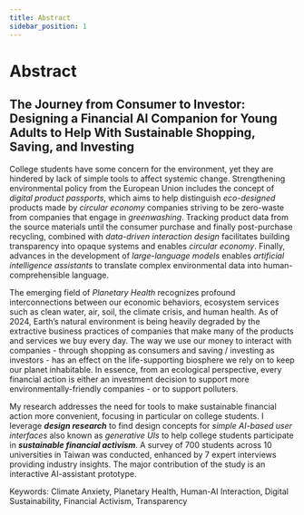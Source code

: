 ```yaml
---
title: Abstract
sidebar_position: 1
---
```


# Abstract

## The Journey from Consumer to Investor: Designing a Financial AI Companion for Young Adults to Help With Sustainable Shopping, Saving, and Investing

College students have some concern for the environment, yet they are hindered by lack of simple tools to affect systemic change. Strengthening environmental policy from the European Union includes the concept of *digital product passports*, which aims to help distinguish *eco-designed* products made by *circular economy* companies striving to be zero-waste from companies that engage in *greenwashing*. Tracking product data from the source materials until the consumer purchase and finally post-purchase recycling, combined with *data-driven interaction design* facilitates building transparency into opaque systems and enables *circular economy*. Finally, advances in the development of *large-language models* enables *artificial intelligence assistants* to translate complex environmental data into human-comprehensible language.

The emerging field of *Planetary Health* recognizes profound interconnections between our economic behaviors, ecosystem services such as clean water, air, soil, the climate crisis, and human health. As of 2024, Earth's natural environment is being heavily degraded by the extractive business practices of companies that make many of the products and services we buy every day. The way we use our money to interact with companies - through shopping as consumers and saving / investing as investors - has an effect on the life-supporting biosphere we rely on to keep our planet inhabitable. In essence, from an ecological perspective, every financial action is either an investment decision to support more environmentally-friendly companies - or to support polluters.

My research addresses the need for tools to make sustainable financial action more convenient, focusing in particular on college students. I leverage ***design research*** to find design concepts for *simple AI-based user interfaces* also known as *generative UIs* to help college students participate in ***sustainable financial activism***. A survey of 700 students across 10 universities in Taiwan was conducted, enhanced by 7 expert interviews providing industry insights. The major contribution of the study is an interactive AI-assistant prototype.

Keywords: Climate Anxiety, Planetary Health, Human-AI Interaction, Digital Sustainability, Financial Activism, Transparency
